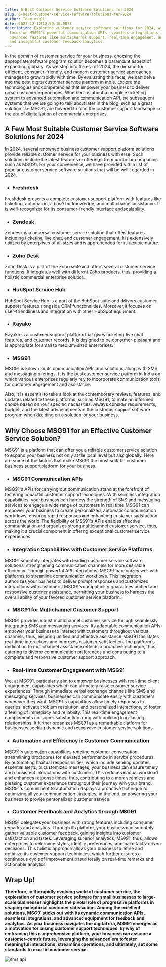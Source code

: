 ```yaml
---
title: 6 Best Customer Service Software Solutions for 2024
slug: 6-best-customer-service-software-solutions-for-2024
author: Team msg91
date: 2023-12-12T12:50:18.987Z
description: Exploring customer service software solutions for 2024, with a
  focus on MSG91's powerful communication APIs, seamless integrations, and
  advanced features like multichannel support, real-time engagement, automation,
  and insightful customer feedback analytics.
---
```

In the domain of customer service for your business, choosing the appropriate software program solution becomes a paramount aspect of expanding globally. As we step into the era of 2024, the demand for efficient, consumer-friendly, and modern customer service approaches manages to grow rapidly with time. By evaluating this facet, we can delve into the best digital customer service platform in India. Explore the technologies and competencies that empower your business to deliver great customer experiences. Whether it is about a complete ticketing system to advanced automation and communication API, the subsequent systems that we are going to talk about later in the blog, such as a great solution like MSG91, are hovered to form the customer support landscape in the era of digitalization of commercial enterprises.

## A Few Most Suitable Customer Service Software Solutions for 2024

In 2024, several renowned business customer support platform solutions provide reliable customer service for your business with ease. Such solutions include the latest features or offerings from particular companies, such as MSG91. For your convenience, we have provided with a list of popular customer service software solutions that will be well-regarded in 2024. 

* ### Freshdesk

Freshdesk presents a complete customer support platform with features like ticketing, automation, a base for knowledge, and multichannel assistance. It is well-recognized for its consumer-friendly interface and scalability.

* ### Zendesk

Zendesk is a universal customer service solution that offers features including ticketing, live chat, and customer engagement. It is extensively utilized by enterprises of all sizes and is apprehended for its flexible nature.

* ### Zoho Desk

Zoho Desk is a part of the Zoho suite and offers several customer service functions. It integrates well with different Zoho products, thus, providing a holistic commercial enterprise solution.

* ### HubSpot Service Hub

HubSpot Service Hub is a part of the HubSpot suite and delivers customer support features alongside CRM functionalities. Moreover, it focuses on user-friendliness and integration with other HubSpot equipment.

* ### Kayako

Kayako is a customer support platform that gives ticketing, live chat features, and customer records. It is designed to be consumer-pleasant and is appropriate for small to medium-sized enterprises.

* ### MSG91

MSG91 is known for its communication APIs and solutions, along with SMS and messaging offerings. It is the best customer service platform in India on which various enterprises regularly rely to incorporate communication tools for customer engagement and assistance.

Also, it is essential to take a look at the contemporary reviews, features, and updates related to these platforms, such as MSG91, to make an informed choice based on your specific necessities. Always consider requirements, budget, and the latest advancements in the customer support software program when deciding on a solution for your business. 

## Why Choose MSG91 for an Effective Customer Service Solution? 

MSG91 is a platform that can offer you a reliable customer service solution to expand your business not only at the local level but also globally. Here are some of the factors that make MSG91 the most suitable customer business support platform for your business. 

* ### MSG91 Communication APIs

MSG91's APIs for carrying out communication stand at the forefront of fostering impactful customer support techniques. With seamless integration capabilities, your business can harness the strength of SMS and messaging services to engage a wide range of customers in real time. MSG91 can empower your business to create personalized, automatic communication workflows, ensuring rapid responses and enhancing customer satisfaction across the world. The flexibility of MSG91's APIs enables effective communication and organizes strong multichannel customer service, thus, making it a crucial component in offering exceptional customer service experiences.

* ### Integration Capabilities with Customer Service Platforms

MSG91 smoothly integrates with leading customer service software solutions, strengthening communication channels for more desirable efficiency. Through powerful API integrations, MSG91 harmonizes well with platforms to streamline communication workflows. This integration authorizes your business to deliver prompt responses and customized interactions with customers. MSG91's compatibility guarantees unified and responsive customer assistance, permitting your business to harness the overall ability of your favored customer service platform.

* ### MSG91 for Multichannel Customer Support

MSG91 provides robust multichannel customer service through seamlessly integrating SMS and messaging services. Its adaptable communication APIs empower your business to interact with customers throughout various channels, thus, ensuring unified and effective assistance. MSG91 facilitates real-time interactions and improves customer satisfaction. The platform's dedication to multichannel assistance reflects a proactive technique, thus, catering to diverse communication preferences and contributing to a complete and responsive customer support approach.

* ### Real-time Customer Engagement with MSG91

We, at MSG91, particularly aim to empower businesses with real-time client engagement capabilities which can ultimately raise customer service experiences. Through immediate verbal exchange channels like SMS and messaging services, businesses can communicate easily with customers whenever they want. MSG91's capabilities allow timely responses to queries, activate problem resolution, and personalized interactions, to foster a feeling of immediacy and reliability. This real-time engagement complements consumer satisfaction along with building long-lasting relationships. It further organizes MSG91 as a remarkable platform for businesses seeking dynamic and responsive customer service solutions.

* ### Automation and Efficiency in Customer Communication

MSG91's automation capabilities redefine customer conversation, streamlining procedures for elevated performance in service procedures. By automating habitual responsibilities, which include sending updates, essential alerts, or customized messages, your business can ensure timely and consistent interactions with customers. This reduces manual workload and enhances response times, thus, contributing to a more seamless and pleasing customer experience throughout their journey with your brand. MSG91's commitment to automation displays a proactive technique to optimizing all your communication strategies, in the end, empowering your business to provide personalized customer service.

* ### Customer Feedback and Analytics through MSG91

MSG91 delegates your business with strong features including consumer remarks and analytics. Through its platform, your business can smoothly gather valuable customer feedback, gaining insights into customer satisfaction and tastes. Leveraging superior analytics, MSG91, thus, allows enterprises to determine styles, identify preferences, and make facts-driven decisions. This holistic approach allows your business to refine and optimize its customer support techniques, which further ensures a continuous cycle of improvement based totally on real-time remarks and actionable analytics.

## Wrap Up!

**Therefore, in the rapidly evolving world of customer service, the exploration of customer service software for small businesses to large-scale businesses highlights the pivotal role of progressive platforms in shaping exceptional customer satisfaction. Among the excellent solutions, MSG91 sticks out with its dynamic communication APIs, seamless integrations, and advanced equipment for feedback and analytics. As your business navigates the digital era, MSG91 emerges as a motivation for raising customer support techniques. By way of embracing this comprehensive platform, your business can assume a customer-centric future, leveraging the advanced era to foster meaningful interactions, streamline operations, and ultimately, set some standards to excel in customer service.**

![sms api](/images/6bestcustomerservicesoftwaresolutionsfor2024_.png)